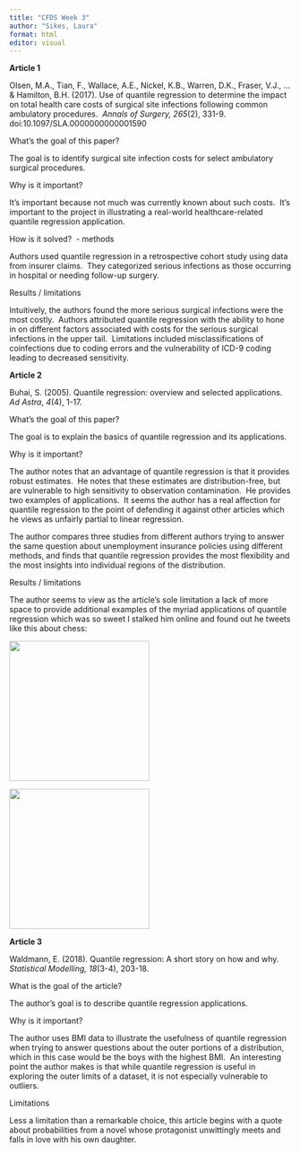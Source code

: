 ```yaml
---
title: "CFDS Week 3"
author: "Sikes, Laura"
format: html
editor: visual
---
```


<b>Article 1</b>

Olsen, M.A., Tian, F., Wallace, A.E., Nickel, K.B., Warren, D.K., Fraser, V.J., … & Hamilton, B.H. (2017). Use of quantile regression to determine the impact on total health care costs of surgical site infections following common ambulatory procedures.  *Annals of Surgery, 265*(2), 331-9. doi:10.1097/SLA.0000000000001590

What’s the goal of this paper?

The goal is to identify surgical site infection costs for select ambulatory surgical procedures.

Why is it important?

It’s important because not much was currently known about such costs.  It’s important to the project in illustrating a real-world healthcare-related quantile regression application.

How is it solved?  - methods

Authors used quantile regression in a retrospective cohort study using data from insurer claims.  They categorized serious infections as those occurring in hospital or needing follow-up surgery.

Results / limitations

Intuitively, the authors found the more serious surgical infections were the most costly.  Authors attributed quantile regression with the ability to hone in on different factors associated with costs for the serious surgical infections in the upper tail.  Limitations included misclassifications of coinfections due to coding errors and the vulnerability of ICD-9 coding leading to decreased sensitivity.

<b>Article 2</b>

Buhai, S. (2005). Quantile regression: overview and selected applications. *Ad Astra*, *4*(4), 1-17.

What’s the goal of this paper?

The goal is to explain the basics of quantile regression and its applications. 

Why is it important?

The author notes that an advantage of quantile regression is that it provides robust estimates.  He notes that these estimates are distribution-free, but are vulnerable to high sensitivity to observation contamination.  He provides two examples of applications.  It seems the author has a real affection for quantile regression to the point of defending it against other articles which he views as unfairly partial to linear regression. 

The author compares three studies from different authors trying to answer the same question about unemployment insurance policies using different methods, and finds that quantile regression provides the most flexibility and the most insights into individual regions of the distribution.

Results / limitations

The author seems to view as the article’s sole limitation a lack of more space to provide additional examples of the myriad applications of quantile regression which was so sweet I stalked him online and found out he tweets like this about chess:

![](images/image.png){width="250"}

![](images/image0.jpeg){width="250"}

<b>Article 3</b>

Waldmann, E. (2018). Quantile regression: A short story on how and why. *Statistical Modelling, 18*(3-4), 203-18.

What is the goal of the article?

The author’s goal is to describe quantile regression applications.

Why is it important?

The author uses BMI data to illustrate the usefulness of quantile regression when trying to answer questions about the outer portions of a distribution, which in this case would be the boys with the highest BMI.  An interesting point the author makes is that while quantile regression is useful in exploring the outer limits of a dataset, it is not especially vulnerable to outliers. 

Limitations

Less a limitation than a remarkable choice, this article begins with a quote about probabilities from a novel whose protagonist unwittingly meets and falls in love with his own daughter.
